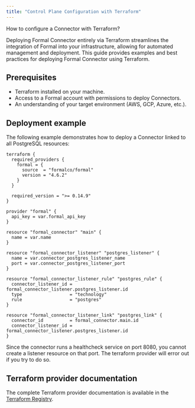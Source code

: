```yaml
---
title: "Control Plane Configuration with Terraform"
---
```



How to configure a Connector with Terraform?

Deploying Formal Connector entirely via Terraform streamlines the integration of Formal into your infrastructure, allowing for automated management and deployment. This guide provides examples and best practices for deploying Formal Connector using Terraform.

## Prerequisites

- Terraform installed on your machine.
- Access to a Formal account with permissions to deploy Connectors.
- An understanding of your target environment (AWS, GCP, Azure, etc.).

## Deployment example

The following example demonstrates how to deploy a Connector linked to all PostgreSQL resources:

```hcl Terraform
terraform {
  required_providers {
    formal = {
      source  = "formalco/formal"
      version = "4.6.2"
    }
  }

  required_version = ">= 0.14.9"
}

provider "formal" {
  api_key = var.formal_api_key
}

resource "formal_connector" "main" {
  name = var.name
}

resource "formal_connector_listener" "postgres_listener" {
  name = var.connector_postgres_listener_name
  port = var.connector_postgres_listener_port
}

resource "formal_connector_listener_rule" "postgres_rule" {
  connector_listener_id = formal_connector_listener.postgres_listener.id
  type                  = "technology"
  rule                  = "postgres"
}

resource "formal_connector_listener_link" "postgres_link" {
  connector_id          = formal_connector.main.id
  connector_listener_id = formal_connector_listener.postgres_listener.id
}
```

<Warning>
Since the connector runs a healthcheck service on port 8080, you cannot create a listener resource on that port. The terraform
provider will error out if you try to do so.
</Warning>

## Terraform provider documentation

The complete Terraform provider documentation is available in the [Terraform Registry](https://registry.terraform.io/providers/formalco/formal/latest/docs).
